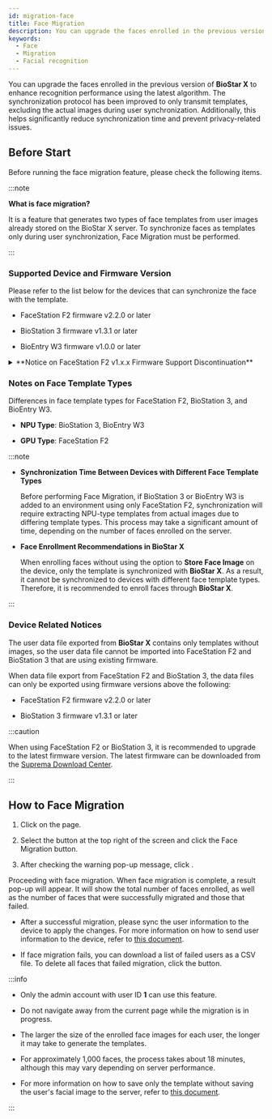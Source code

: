 ```yaml
---
id: migration-face
title: Face Migration
description: You can upgrade the faces enrolled in the previous version of BioStar X to enhance recognition performance using the latest algorithm.
keywords:
  - Face
  - Migration
  - Facial recognition
---
```


You can upgrade the faces enrolled in the previous version of **BioStar X** to enhance recognition performance using the latest algorithm. The synchronization protocol has been improved to only transmit templates, excluding the actual images during user synchronization. Additionally, this helps significantly reduce synchronization time and prevent privacy-related issues.

## Before Start

Before running the face migration feature, please check the following items.

:::note

**What is face migration?**

It is a feature that generates two types of face templates from user images already stored on the BioStar X server. To synchronize faces as templates only during user synchronization, <Cmd>Face Migration</Cmd> must be performed.

:::

### Supported Device and Firmware Version

Please refer to the list below for the devices that can synchronize the face with the template.

* FaceStation F2 firmware v2.2.0 or later

* BioStation 3 firmware v1.3.1 or later

* BioEntry W3 firmware v1.0.0 or later

<details>

<summary>**Notice on FaceStation F2 v1.x.x Firmware Support Discontinuation**</summary>

If you are using firmware version 1.x.x of FaceStation F2, you cannot use the facial migration feature of **BioStar X**. Upgrade the FaceStation F2 to the latest firmware. The latest firmware can be downloaded from the [Suprema Download Center](https://download.supremainc.com/).

</details>

### Notes on Face Template Types

Differences in face template types for FaceStation F2, BioStation 3, and BioEntry W3.

* **NPU Type**: BioStation 3, BioEntry W3

* **GPU Type**: FaceStation F2

:::note

* **Synchronization Time Between Devices with Different Face Template Types**

  Before performing <Cmd>Face Migration</Cmd>, if BioStation 3 or BioEntry W3 is added to an environment using only FaceStation F2, synchronization will require extracting NPU-type templates from actual images due to differing template types. This process may take a significant amount of time, depending on the number of faces enrolled on the server.

* **Face Enrollment Recommendations in BioStar X**

  When enrolling faces without using the option to **Store Face Image** on the device, only the template is synchronized with **BioStar X**. As a result, it cannot be synchronized to devices with different face template types. Therefore, it is recommended to enroll faces through **BioStar X**.

:::

### Device Related Notices

The user data file exported from **BioStar X** contains only templates without images, so the user data file cannot be imported into FaceStation F2 and BioStation 3 that are using existing firmware.

When data file export from FaceStation F2 and BioStation 3, the data files can only be exported using firmware versions above the following:

* FaceStation F2 firmware v2.2.0 or later

* BioStation 3 firmware v1.3.1 or later

:::caution

When using FaceStation F2 or BioStation 3, it is recommended to upgrade to the latest firmware version. The latest firmware can be downloaded from the [Suprema Download Center](https://download.supremainc.com/).

:::

## How to Face Migration

1. Click <Cmd sid='shell.header.user' /> on the <Cmd sid='shell.header.launcher' /> page.

2. Select the <IcMoreW/> button at the top right of the screen and click the <Cmd>Face Migration</Cmd> button.

3. After checking the warning pop-up message, click <Cmd sid='common.acknowledge' />.

Proceeding with face migration. When face migration is complete, a result pop-up will appear. It will show the total number of faces enrolled, as well as the number of faces that were successfully migrated and those that failed.

* After a successful migration, please sync the user information to the device to apply the changes. For more information on how to send user information to the device, refer to [this document](transfer-user-info-to-device).

* If face migration fails, you can download a list of failed users as a CSV file. To delete all faces that failed migration, click the <Cmd sid='common.delete' /> button.

:::info

* Only the admin account with user ID **1** can use this feature.

* Do not navigate away from the current page while the migration is in progress.

* The larger the size of the enrolled face images for each user, the longer it may take to generate the templates.

* For approximately 1,000 faces, the process takes about 18 minutes, although this may vary depending on server performance.

* For more information on how to save only the template without saving the user's facial image to the server, refer to [this document](#).

:::

